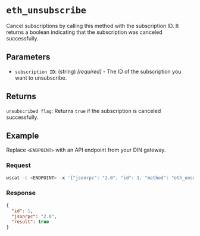 
# `eth_unsubscribe`

Cancel subscriptions by calling this method with the subscription ID. It returns a boolean indicating that the subscription was canceled successfully.

## Parameters

- `subscription ID`: (string) _[required]_ - The ID of the subscription you want to unsubscribe.

## Returns

`unsubscribed flag`: Returns `true` if the subscription is canceled successfully.

## Example

Replace `<ENDPOINT>` with an API endpoint from your DIN gateway.

### Request

<Tabs>
  <TabItem value="WSS">

```bash
wscat -c <ENDPOINT> -x '{"jsonrpc": "2.0", "id": 1, "method": "eth_unsubscribe", "params": ["0x9cef478923ff08bf67fde6c64013158d"]}'
```

  </TabItem>
</Tabs>

### Response

<Tabs>
  <TabItem value="JSON">

```json
{
  "id": 1,
  "jsonrpc": "2.0",
  "result": true
}
```

  </TabItem>
</Tabs>

